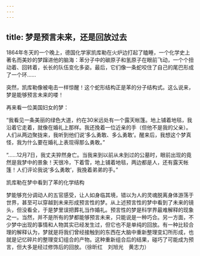 ```yaml
---
---
---
```

title: 梦是预言未来，还是回放过去
---




1864年冬天的一个晚上，德国化学家凯库勒在火炉边打起了瞌睡，一个化学史上著名而美妙的梦蹿进他的脑海：苯分子中的碳原子和氢原子在眼前飞动，一个个扭动着、回转着，长长的队伍变化多姿。最后，它们像一条蛇咬住了自己的尾巴形成了一个环……

突然，凯库勒像被电击一样惊醒！这个蛇形结构正是苯的分子结构式。这么说来，梦是能够预言未来的喽！

再来看一位美国妇女的梦：

“我看见一条美丽的绿色大道，约在30米远处有一个露天帐篷。地上铺着地毯，我沿着它走着，就像在婚礼上那样。我还挽着一位近亲的手（但他不是我的父亲）。人们从两边聚拢来，我听到他们说‘多么勇敢、多么勇敢’。醒来后，我想这个梦真怪，我为什么要在婚礼上表现得那么勇敢。”

“……12月7日，我丈夫猝然身亡。当我来到以前从未到过的公墓时，眼前出现的竟然是我梦中的景象！天很冷，下着雪，地上铺着地毯，两边都是人，还有露天帐篷！人们评论我说‘多么勇敢’，我挽着弟弟的手。”

凯库勒在梦中看到了苯的化学结构



梦能够充分调动人的五官感受，让人如身临其境，错以为人的灵魂脱离身体游荡于世界，甚至可以穿越到未来形成预言性的梦。从上述预言性的梦中看到了未来的镜头，但没看全，于是梦里误把葬礼当作婚礼。预言性的梦是科学界最难解释的现象之一。当然，并不是所有的梦都能够预言未来，只能说是一种巧合。另一方面，不少梦中出现的事情和人物其实已经发生过，但它也不是单纯的回放。有一种比较合理的解释认为，梦就是将我们曾经接触到的东西在大脑中重新整理变幻所形成，也就是记忆碎片的整理变幻组合的产物。这种重新组合后的结果，碰巧了可能成为预言，但大多是经过修饰后的回放。（徐昕红　刘旭光　黄志力）